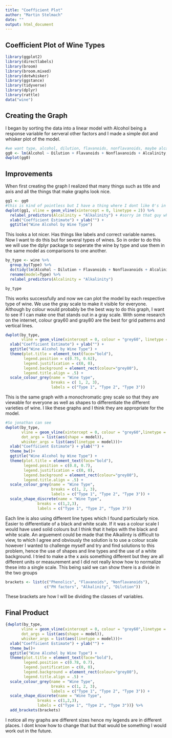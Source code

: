 ```yaml
---
title: "Coefficient Plot"
author: "Martin Stelmach"
date: ""
output: html_document
---
```

## Coefficient Plot of Wine Types

```r
library(ggplot2)
library(directlabels)
library(broom)
library(broom.mixed)
library(dotwhisker)
library(ggstance)
library(tidyverse)
library(dplyr)
library(rattle)
data("wine")
```

## Creating the Graph
I began by sorting the data into a linear model with Alcohol being a response variable for serveral other factors and I made a simple dot and whisker plot of the model. 


```r
#we want type, alcohol, dilution, flavanoids, nonflavanoids, maybe alcalinity as well
gg0 <- lm(Alcohol ~ Dilution + Flavanoids + Nonflavanoids + Alcalinity, data = wine)
dwplot(gg0)
```

## Improvements
When first creating the graph I realized that many things such as title and axis and all the things that make graphs look nice.


```r
gg1 <- gg0 
#this is kind of pointless but I have a thing where I dont like 0's in my variable names. This could have been avoided right from the beginning but oh well.
dwplot(gg1, vline = geom_vline(xintercept = 0, linetype = 2)) %>%
  relabel_predictors(Alcalinity = "Alkalinity") + #sorry im that guy who needs to change spelling
  xlab("Coefficient Estimate") + ylab("") +
  ggtitle("Wine Alcohol by Wine Type")
```

This looks a lot nicer. Has things like labels and correct variable names. Now I want to do this but for several types of wines. So in order to do this we will use the dplyr package to seperate the wine by type and use them in the same model as comparisons to one another. 
```r
by_type <- wine %>% 
  group_by(Type) %>%
  do(tidy(lm(Alcohol ~ Dilution + Flavanoids + Nonflavanoids + Alcalinity, data = .))) %>%
  rename(model=Type) %>%
  relabel_predictors(Alcalinity = "Alkalinity")

by_type
```

This works successfully and now we can plot the model by each respective type of wine. We use the gray scale to make it visible for everyone. Although by colour would probably be the best way to do this graph, I want to see if I can make one that stands out in a gray scale. With some research on the internet, colour gray60 and gray80 are the best for grid patterns and vertical lines.

```r
dwplot(by_type,
       vline = geom_vline(xintercept = 0, colour = "grey60", linetype = 2)) +
  xlab("Coefficient Estimate") + ylab("") +
  ggtitle("Wine Alcohol by Wine Type") +
  theme(plot.title = element_text(face="bold"),
        legend.position = c(0.75, 0.62),
        legend.justification = c(0, 0),
        legend.background = element_rect(colour="grey80"),
        legend.title.align = .5) +
  scale_colour_grey(name = "Wine type",
                    breaks = c( 1, 2, 3),
                    labels = c("Type 1", "Type 2", "Type 3"))
```


This is the same graph with a monochromatic grey scale so that they are viewable for everyone as well as shapes to differentiate the different varieties of wine. I like these graphs and I think they are appropriate for the model. 

```r
#So jonathan can see
dwplot(by_type,
       vline = geom_vline(xintercept = 0, colour = "grey60",linetype = 2),
       dot_args = list(aes(shape = model)),
       whisker_args = list(aes(linetype = model)))+
  xlab("Coefficient Estimate") + ylab("") +
  theme_bw()+
  ggtitle("Wine Alcohol by Wine Type") +
  theme(plot.title = element_text(face="bold"),
        legend.position = c(0.8, 0.7),
        legend.justification = c(0, 0),
        legend.background = element_rect(colour="grey80"),
        legend.title.align = .5) +
  scale_colour_grey(name = "Wine Type", 
                    breaks = c(1, 2, 3),
                    labels = c("Type 1", "Type 2", "Type 3")) +
  scale_shape_discrete(name = "Wine Type",
              breaks = c(1,2,3),
              labels = c("Type 1", "Type 2", "Type 3"))
```

Each line is also using different line types which I found particularly nice. Easier to differentiate of a black and white scale. If it was a colour scale I would have used solid colours but I think that it helps with the black and white scale. An arguement could be made that the Alkailinty is difficult to view, to which I agree and obviously the solution is to use a colour scale however I wanted to challenge myself and try and find solutions to this problem, hence the use of shapes and line types and the use of a white background. 
I tried to make a the x axis something different but they are all different units or measurement and I did not really know how to normalize these into a single scale. This being said we can show there is a divide in the two groups
```r
brackets <- list(c("Phenolics", "Flavanoids", "Nonflavanoids"), 
                 c("PH factors", "Alkalinity", "Dilution"))
```
These brackets are how I will be dividing the classes of variables.

## Final Product
```r
{dwplot(by_type,
       vline = geom_vline(xintercept = 0, colour = "grey60",linetype = 2),
       dot_args = list(aes(shape = model)),
       whisker_args = list(aes(linetype = model)))+
  xlab("Coefficient Estimate") + ylab("") +
  theme_bw()+
  ggtitle("Wine Alcohol by Wine Type") +
  theme(plot.title = element_text(face="bold"),
        legend.position = c(0.78, 0.7),
        legend.justification = c(0, 0),
        legend.background = element_rect(colour="grey80"),
        legend.title.align = .5) +
  scale_colour_grey(name = "Wine Type", 
                    breaks = c(1, 2, 3),
                    labels = c("Type 1", "Type 2", "Type 3")) +
  scale_shape_discrete(name = "Wine Type",
              breaks = c(1,2,3),
              labels = c("Type 1", "Type 2", "Type 3"))} %>%
  add_brackets(brackets)
```

I notice all my graphs are different sizes hence my legends are in different places. I dont know how to change that but that would be something I would work out in the future. 
